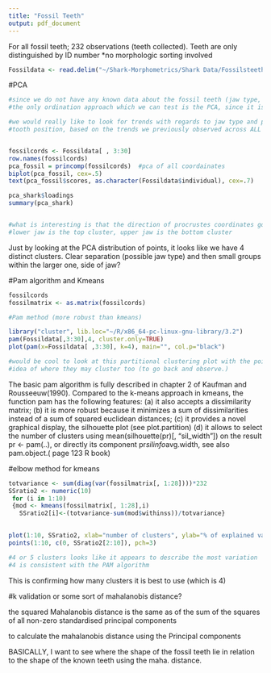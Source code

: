 ```yaml
---
title: "Fossil Teeth"
output: pdf_document
---
```


For all fossil teeth; 232 observations (teeth collected). Teeth are only
distinguished by ID number *no morphologic sorting involved


```r

Fossildata <- read.delim("~/Shark-Morphometrics/Shark Data/Fossilsteeth.txt")

```

#PCA
```r

#since we do not have any known data about the fossil teeth (jaw type, position, etc.)
#the only ordination approach which we can test is the PCA, since it is unconstrained.

#we would really like to look for trends with regards to jaw type and possibly 
#tooth position, based on the trends we previously observed across ALL taxa in the modern sharks


fossilcords <- Fossildata[ , 3:30]
row.names(fossilcords)
pca_fossil = princomp(fossilcords)  #pca of all coordainates
biplot(pca_fossil, cex=.5)
text(pca_fossil$scores, as.character(Fossildata$individual), cex=.7)

pca_shark$loadings
summary(pca_shark)


#what is interesting is that the direction of procrustes coordinates go in the same direction
#lower jaw is the top cluster, upper jaw is the bottom cluster
```

Just by looking at the PCA distribution of points, it looks like we have 4 
distinct clusters. Clear separation (possible jaw type) and then small groups within 
the larger one, side of jaw?

#Pam algorithm and Kmeans
```r

fossilcords
fossilmatrix <- as.matrix(fossilcords)

#Pam method (more robust than kmeans)

library("cluster", lib.loc="~/R/x86_64-pc-linux-gnu-library/3.2")
pam(Fossildata[,3:30],4, cluster.only=TRUE)
plot(pam(x=Fossildata[ ,3:30], k=4), main="", col.p="black")

#would be cool to look at this partitional clustering plot with the points their individual # to have an 
#idea of where they may cluster too (to go back and observe.)

```
The basic pam algorithm is fully described in chapter 2 of Kaufman and Rousseeuw(1990). Compared to the k-means approach in kmeans, the function pam has the following features: (a) it also accepts a dissimilarity matrix; (b) it is more robust because it minimizes a sum of dissimilarities instead of a sum of squared euclidean distances; (c) it provides a novel graphical display, the silhouette plot (see plot.partition) (d) it allows to select the number of clusters using mean(silhouette(pr)[, "sil_width"]) on the result pr <- pam(..), or directly its component pr$silinfo$avg.width, see also pam.object.( page 123 R book)


#elbow method for kmeans
```r

totvariance <- sum(diag(var(fossilmatrix[, 1:28])))*232
SSratio2 <- numeric(10)
 for (i in 1:10)
 {mod <- kmeans(fossilmatrix[, 1:28],i)
   SSratio2[i]<-(totvariance-sum(mod$withinss))/totvariance}
   

plot(1:10, SSratio2, xlab="number of clusters", ylab="% of explained variance")
points(1:10, c(0, SSratio2[2:10]), pch=3)

#4 or 5 clusters looks like it appears to describe the most variation
#4 is consistent with the PAM algorithm

```

This is confirming how many clusters it is best to use (which is 4)



#k validation or some sort of mahalanobis distance?

the squared Mahalanobis distance is the same as of the sum of the squares
of all non-zero standardised principal components

to calculate the mahalanobis distance using the Principal components


BASICALLY, I want to see where the shape of the fossil teeth lie in relation 
to the shape of the known teeth using the maha. distance.

























